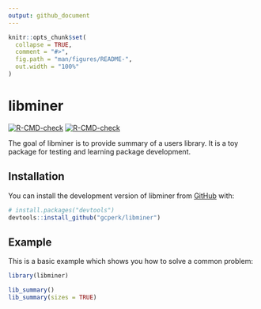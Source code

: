 ```yaml
---
output: github_document
---
```


<!-- README.md is generated from README.Rmd. Please edit that file -->

```r
knitr::opts_chunk$set(
  collapse = TRUE,
  comment = "#>",
  fig.path = "man/figures/README-",
  out.width = "100%"
)
```

# libminer

<!-- badges: start -->
[![R-CMD-check](https://github.com/gcperk/libminer/actions/workflows/R-CMD-check.yaml/badge.svg)](https://github.com/gcperk/libminer/actions/workflows/R-CMD-check.yaml)
[![R-CMD-check](https://github.com/gcperk/skmoose/actions/workflows/R-CMD-check.yaml/badge.svg)](https://github.com/gcperk/skmoose/actions/workflows/R-CMD-check.yaml)
<!-- badges: end -->

The goal of libminer is to provide summary of a users library. It is a toy package for testing and learning package development.

## Installation

You can install the development version of libminer from [GitHub](https://github.com/) with:

``` r
# install.packages("devtools")
devtools::install_github("gcperk/libminer")
```

## Example

This is a basic example which shows you how to solve a common problem:

```r
library(libminer)

lib_summary()
lib_summary(sizes = TRUE)
```

